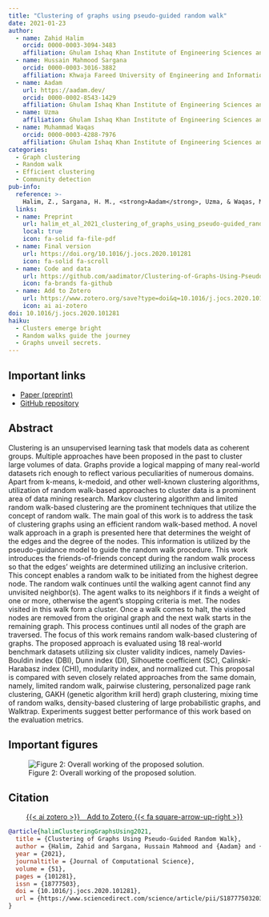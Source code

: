 ```yaml
---
title: "Clustering of graphs using pseudo-guided random walk"
date: 2021-01-23
author:
  - name: Zahid Halim
    orcid: 0000-0003-3094-3483
    affiliation: Ghulam Ishaq Khan Institute of Engineering Sciences and Technology
  - name: Hussain Mahmood Sargana
    orcid: 0000-0003-3016-3882
    affiliation: Khwaja Fareed University of Engineering and Information Technology
  - name: Aadam
    url: https://aadam.dev/
    orcid: 0000-0002-8543-1429
    affiliation: Ghulam Ishaq Khan Institute of Engineering Sciences and Technology
  - name: Uzma
    affiliation: Ghulam Ishaq Khan Institute of Engineering Sciences and Technology
  - name: Muhammad Waqas
    orcid: 0000-0003-4288-7976
    affiliation: Ghulam Ishaq Khan Institute of Engineering Sciences and Technology
categories:
  - Graph clustering
  - Random walk
  - Efficient clustering
  - Community detection
pub-info:
  reference: >-
    Halim, Z., Sargana, H. M., <strong>Aadam</strong>, Uzma, & Waqas, M. (2021). "Clustering of graphs using pseudo-guided random walk." <em>Journal of Computational Science</em>, 51, 101281. <a href="https://doi.org/10.1016/j.jocs.2020.101281"><code>10.1016/j.jocs.2020.101281</code></a>
  links:
  - name: Preprint
    url: halim_et_al_2021_clustering_of_graphs_using_pseudo-guided_random_walk.pdf
    local: true
    icon: fa-solid fa-file-pdf
  - name: Final version
    url: https://doi.org/10.1016/j.jocs.2020.101281
    icon: fa-solid fa-scroll
  - name: Code and data
    url: https://github.com/aadimator/Clustering-of-Graphs-Using-Pseudo-Guided-Random-Walk
    icon: fa-brands fa-github
  - name: Add to Zotero
    url: https://www.zotero.org/save?type=doi&q=10.1016/j.jocs.2020.101281
    icon: ai ai-zotero
doi: 10.1016/j.jocs.2020.101281
haiku:
  - Clusters emerge bright
  - Random walks guide the journey
  - Graphs unveil secrets.
---
```


## Important links

- [Paper (preprint)](halim_et_al_2021_clustering_of_graphs_using_pseudo-guided_random_walk.pdf)
- [GitHub repository](https://github.com/aadimator/Clustering-of-Graphs-Using-Pseudo-Guided-Random-Walk)


## Abstract

Clustering is an unsupervised learning task that models data as coherent groups. Multiple approaches have been proposed in the past to cluster large volumes of data. Graphs provide a logical mapping of many real-world datasets rich enough to reflect various peculiarities of numerous domains. Apart from k-means, k-medoid, and other well-known clustering algorithms, utilization of random walk-based approaches to cluster data is a prominent area of data mining research. Markov clustering algorithm and limited random walk-based clustering are the prominent techniques that utilize the concept of random walk. The main goal of this work is to address the task of clustering graphs using an efficient random walk-based method. A novel walk approach in a graph is presented here that determines the weight of the edges and the degree of the nodes. This information is utilized by the pseudo-guidance model to guide the random walk procedure. This work introduces the friends-of-friends concept during the random walk process so that the edges’ weights are determined utilizing an inclusive criterion. This concept enables a random walk to be initiated from the highest degree node. The random walk continues until the walking agent cannot find any unvisited neighbor(s). The agent walks to its neighbors if it finds a weight of one or more, otherwise the agent’s stopping criteria is met. The nodes visited in this walk form a cluster. Once a walk comes to halt, the visited nodes are removed from the original graph and the next walk starts in the remaining graph. This process continues until all nodes of the graph are traversed. The focus of this work remains random walk-based clustering of graphs. The proposed approach is evaluated using 18 real-world benchmark datasets utilizing six cluster validity indices, namely Davies-Bouldin index (DBI), Dunn index (DI), Silhouette coefficient (SC), Calinski-Harabasz index (CHI), modularity index, and normalized cut. This proposal is compared with seven closely related approaches from the same domain, namely, limited random walk, pairwise clustering, personalized page rank clustering, GAKH (genetic algorithm krill herd) graph clustering, mixing time of random walks, density-based clustering of large probabilistic graphs, and Walktrap. Experiments suggest better performance of this work based on the evaluation metrics.


## Important figures

![Figure 2: Overall working of the proposed solution.](overall_working.png)


## Citation

<p class="buttons" style="text-align:center;">
<a class="btn btn-danger" target="_blank" href="https://www.zotero.org/save?type=doi&q=10.1016/j.jocs.2020.101281">{{< ai zotero >}}&emsp;Add to Zotero {{< fa square-arrow-up-right >}}</a>
</p>

```bibtex
@article{halimClusteringGraphsUsing2021,
  title = {Clustering of Graphs Using Pseudo-Guided Random Walk},
  author = {Halim, Zahid and Sargana, Hussain Mahmood and {Aadam} and {Uzma} and Waqas, Muhammad},
  year = {2021},
  journaltitle = {Journal of Computational Science},
  volume = {51},
  pages = {101281},
  issn = {18777503},
  doi = {10.1016/j.jocs.2020.101281},
  url = {https://www.sciencedirect.com/science/article/pii/S1877750320305779}
}
```